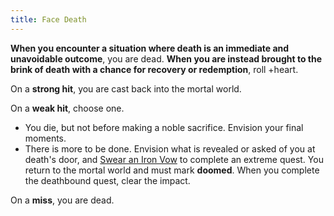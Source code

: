 ```yaml
---
title: Face Death
---
```


**When you encounter a situation where death is an immediate and unavoidable outcome**, you are dead. **When you are instead brought to the brink of death with a chance for recovery or redemption**, roll +heart.

On a **strong hit**, you are cast back into the mortal world.

On a **weak hit**, choose one.

- You die, but not before making a noble sacrifice. Envision your final moments.
- There is more to be done. Envision what is revealed or asked of you at death's door, and [Swear an Iron Vow](starforged/moves/quest/swear_an_iron_vow) to complete an extreme quest. You return to the mortal world and must mark **doomed**. When you complete the deathbound quest, clear the impact.

On a **miss**, you are dead.
